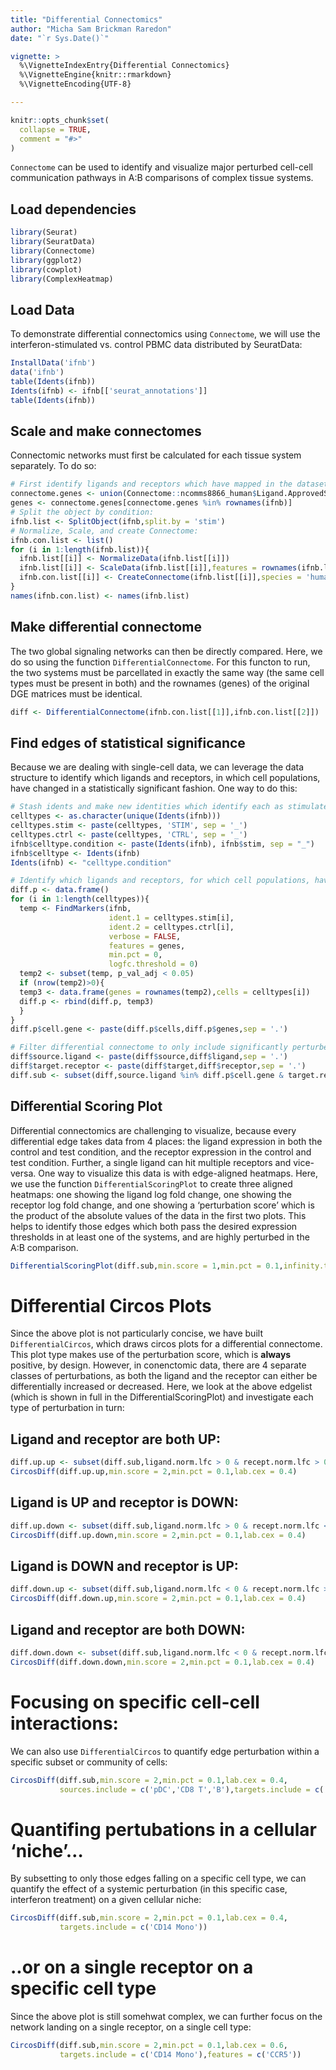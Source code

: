 ```yaml
---
title: "Differential Connectomics"
author: "Micha Sam Brickman Raredon"
date: "`r Sys.Date()`"

vignette: >
  %\VignetteIndexEntry{Differential Connectomics}
  %\VignetteEngine{knitr::rmarkdown}
  %\VignetteEncoding{UTF-8}

---
```


```r
knitr::opts_chunk$set(
  collapse = TRUE,
  comment = "#>"
)
```
`Connectome` can be used to identify and visualize major perturbed cell-cell communication pathways in A:B comparisons of complex tissue systems.

## Load dependencies
```r
library(Seurat)
library(SeuratData)
library(Connectome)
library(ggplot2)
library(cowplot)
library(ComplexHeatmap)
```

## Load Data
To demonstrate differential connectomics using `Connectome`, we will use the interferon-stimulated vs. control PBMC data distributed by SeuratData:
```r
InstallData('ifnb')
data('ifnb')
table(Idents(ifnb))
Idents(ifnb) <- ifnb[['seurat_annotations']]
table(Idents(ifnb))
```

## Scale and make connectomes
Connectomic networks must first be calculated for each tissue system separately.  To do so:
``` r
# First identify ligands and receptors which have mapped in the dataset:
connectome.genes <- union(Connectome::ncomms8866_human$Ligand.ApprovedSymbol,Connectome::ncomms8866_human$Receptor.ApprovedSymbol)
genes <- connectome.genes[connectome.genes %in% rownames(ifnb)]
# Split the object by condition:
ifnb.list <- SplitObject(ifnb,split.by = 'stim')
# Normalize, Scale, and create Connectome:
ifnb.con.list <- list()
for (i in 1:length(ifnb.list)){
  ifnb.list[[i]] <- NormalizeData(ifnb.list[[i]])
  ifnb.list[[i]] <- ScaleData(ifnb.list[[i]],features = rownames(ifnb.list[[i]]))
  ifnb.con.list[[i]] <- CreateConnectome(ifnb.list[[i]],species = 'human',p.values = F)
}
names(ifnb.con.list) <- names(ifnb.list)
```

## Make differential connectome
The two global signaling networks can then be directly compared. Here, we do so using the function `DifferentialConnectome`.  For this functon to run, the two systems must be parcellated in exactly the same way (the same cell types must be present in both) and the rownames (genes) of the original DGE matrices must be identical.
``` r
diff <- DifferentialConnectome(ifnb.con.list[[1]],ifnb.con.list[[2]])
```

## Find edges of statistical significance
Because we are dealing with single-cell data, we can leverage the data structure to identify which ligands and receptors, in which cell populations, have changed in a statistically significant fashion. One way to do this:
```r
# Stash idents and make new identities which identify each as stimulated vs. control
celltypes <- as.character(unique(Idents(ifnb)))
celltypes.stim <- paste(celltypes, 'STIM', sep = '_')
celltypes.ctrl <- paste(celltypes, 'CTRL', sep = '_')
ifnb$celltype.condition <- paste(Idents(ifnb), ifnb$stim, sep = "_")
ifnb$celltype <- Idents(ifnb)
Idents(ifnb) <- "celltype.condition"

# Identify which ligands and receptors, for which cell populations, have an adjusted p-value < 0.05 based on a Wilcoxon rank test
diff.p <- data.frame()
for (i in 1:length(celltypes)){
  temp <- FindMarkers(ifnb, 
                      ident.1 = celltypes.stim[i], 
                      ident.2 = celltypes.ctrl[i],
                      verbose = FALSE,
                      features = genes,
                      min.pct = 0,
                      logfc.threshold = 0)
  temp2 <- subset(temp, p_val_adj < 0.05)
  if (nrow(temp2)>0){
  temp3 <- data.frame(genes = rownames(temp2),cells = celltypes[i])
  diff.p <- rbind(diff.p, temp3)
  }
}
diff.p$cell.gene <- paste(diff.p$cells,diff.p$genes,sep = '.')

# Filter differential connectome to only include significantly perturbed edges
diff$source.ligand <- paste(diff$source,diff$ligand,sep = '.')
diff$target.receptor <- paste(diff$target,diff$receptor,sep = '.')
diff.sub <- subset(diff,source.ligand %in% diff.p$cell.gene & target.receptor %in% diff.p$cell.gene)
```


## Differential Scoring Plot
Differential connectomics are challenging to visualize, because every differential edge takes data from 4 places: the ligand expression in both the control and test condition, and the receptor expression in the control and test condition.  Further, a single ligand can hit multiple receptors and vice-versa. One way to visualize this data is with edge-aligned heatmaps.  Here, we use the function `DifferentialScoringPlot` to create three aligned heatmaps: one showing the ligand log fold change, one showing the receptor log fold change, and one showing a 'perturbation score' which is the product of the absolute values of the data in the first two plots. This helps to identify those edges which both pass the desired expression thresholds in at least one of the systems, and are highly perturbed in the A:B comparison.
``` r
DifferentialScoringPlot(diff.sub,min.score = 1,min.pct = 0.1,infinity.to.max = T)
```

# Differential Circos Plots
Since the above plot is not particularly concise, we have built `DifferentialCircos`, which draws circos plots for a differential connectome. This plot type makes use of the perturbation score, which is **always** positive, by design. However, in conenctomic data, there are 4 separate classes of perturbations, as both the ligand and the receptor can either be differentially increased or decreased.  Here, we look at the above edgelist (which is shown in full in the DifferentialScoringPlot) and investigate each type of perturbation in turn:

## Ligand and receptor are both **UP**:
```r
diff.up.up <- subset(diff.sub,ligand.norm.lfc > 0 & recept.norm.lfc > 0 )
CircosDiff(diff.up.up,min.score = 2,min.pct = 0.1,lab.cex = 0.4)
```

## Ligand is **UP** and receptor is **DOWN**:
```r
diff.up.down <- subset(diff.sub,ligand.norm.lfc > 0 & recept.norm.lfc < 0 )
CircosDiff(diff.up.down,min.score = 2,min.pct = 0.1,lab.cex = 0.4)
```

## Ligand is **DOWN** and receptor is **UP**:
```r
diff.down.up <- subset(diff.sub,ligand.norm.lfc < 0 & recept.norm.lfc > 0 )
CircosDiff(diff.down.up,min.score = 2,min.pct = 0.1,lab.cex = 0.4)
```

## Ligand and receptor are both **DOWN**:
```r
diff.down.down <- subset(diff.sub,ligand.norm.lfc < 0 & recept.norm.lfc < 0 )
CircosDiff(diff.down.down,min.score = 2,min.pct = 0.1,lab.cex = 0.4)
```

# Focusing on specific cell-cell interactions:
We can also use `DifferentialCircos` to quantify edge perturbation within a specific subset or community of cells:
```r
CircosDiff(diff.sub,min.score = 2,min.pct = 0.1,lab.cex = 0.4,
           sources.include = c('pDC','CD8 T','B'),targets.include = c('CD16 Mono','CD14 Mono'))
```

# Quantifing pertubations in a cellular 'niche'...
By subsetting to only those edges falling on a specific cell type, we can quantify the effect of a systemic perturbation (in this specific case, interferon treatment) on a given cellular niche:
```r
CircosDiff(diff.sub,min.score = 2,min.pct = 0.1,lab.cex = 0.4,
           targets.include = c('CD14 Mono'))
```

# ..or on a single receptor on a specific cell type
Since the above plot is still somehwat complex, we can further focus on the network landing on a single receptor, on a single cell type:
```r
CircosDiff(diff.sub,min.score = 2,min.pct = 0.1,lab.cex = 0.6,
           targets.include = c('CD14 Mono'),features = c('CCR5'))
```

